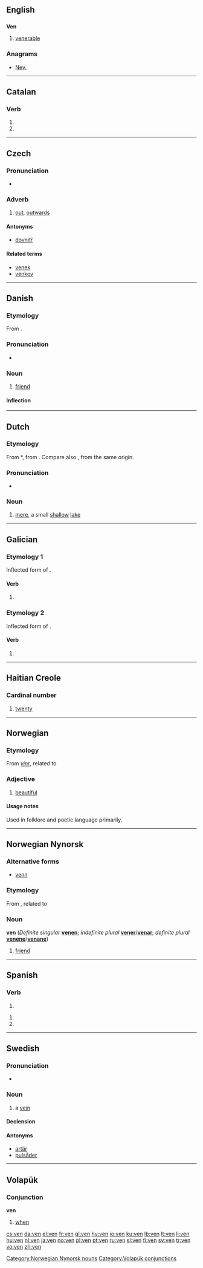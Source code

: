 {{also|vén|Appendix:ISO 639-3 language codes}}
==English==

==={{abbreviation}}===
'''Ven'''

# [[venerable]]

===Anagrams===
* [[Nev.#English|Nev.]]

----

==Catalan==

===Verb===
{{head|ca|verb form}}

# {{ca-verb form of|p=3|n=sg|t=pres|m=ind|vendre}}
# {{ca-verb form of|p=2|n=sg|m=impr|vendre}}

----

==Czech==

===Pronunciation===
* {{audio|Cs-ven.ogg|audio}}

===Adverb===
{{cs-adv}}

# [[out]], [[outwards]]

====Antonyms====
* [[dovnitř]]

====Related terms====
* [[venek]] {{m}}
* [[venkov]] {{m}}

----

==Danish==

===Etymology===

From {{etyl|non|da}} {{term|vinr|lang=non}}.

===Pronunciation===
* {{IPA|/vɛn/|[vɛn]|lang=da}}

===Noun===
{{da-noun|en|er|stem=venn}}

# [[friend]]

====Inflection====
{{da-noun-infl|en|er|stem=venn}}

----

==Dutch==
{{wikipedia|Ven (water)|ven|lang=nl}}

===Etymology===
From {{etyl|odt|nl}} *{{term||fenni|lang=odt}}, from {{proto|Germanic|fanjan|lang=nl}}. Compare also {{term|veen|lang=nl}}, from the same origin.

===Pronunciation===
* {{rhymes|ɛn|lang=nl}}

===Noun===
{{nl-noun|n|vennen|vennetje}}

# [[mere]], a small [[shallow]] [[lake]]

----

==Galician==

===Etymology 1===
Inflected form of {{term|ver||to see|lang=gl}}.

====Verb====
{{gl-verb-form}}

# {{conjugation of|[[ver#Galician|ver]]||3|p|pres|ind}}

===Etymology 2===
Inflected form of {{term|vir||to come|lang=gl}}.

====Verb====
{{gl-verb-form}}

# {{conjugation of|[[vir#Galician|vir]]||2|s|imp}}

----

==Haitian Creole==

===Cardinal number===
{{head|ht|cardinal number}}

# {{cardinal|lang=ht}} [[twenty]]

----

==Norwegian==

===Etymology===
From {{etyl|non|no}} ''[[vinr]]'', related to {{etyl|la|no}} {{term|venus||lang=la|beauty}}

===Adjective===
{{no-adj-1}}

# [[beautiful]]

====Usage notes====
Used in folklore and poetic language primarily.

----

==Norwegian Nynorsk==

===Alternative forms===
* [[venn]]

===Etymology===
From {{etyl|non|nn}} {{term|vinr||lang=non}}, related to {{etyl|la|-}} {{term|venus||lang=la|beauty}}

===Noun===
'''ven''' {{m}} (''Definite singular'' '''[[venen]]'''; ''indefinite plural'' '''[[vener]]'''/'''[[venar]]'''; ''definite  plural'' '''[[venene]]'''/'''[[venane]]''')

# [[friend]]

[[Category:Norwegian Nynorsk nouns]]

----

==Spanish==

===Verb===
{{es-verb-form|venir}}

# {{es-verb form of|mood=imp|num=s|pers=2|formal=n|sense=+|ending=ir|verb=[[venir]]}}

{{es-verb-form|ver}}
# {{es-verb form of|mood=ind|tense=pres|num=p|pers=2|formal=y|ending=er|verb=[[ver]]}}
# {{es-verb form of|mood=ind|tense=pres|num=p|pers=3|ending=er|verb=[[ver]]}}

----

==Swedish==

===Pronunciation===
* {{audio|Sv-en ven.ogg|audio}}

===Noun===
{{sv-noun|g=c}}

# a [[vein]]

====Declension====
{{sv-noun-reg-er}}

====Antonyms====
* [[artär]]
* [[pulsåder]]

----

==Volapük==

===Conjunction===
'''ven'''

# [[when]]

[[Category:Volapük conjunctions]]

[[cs:ven]]
[[da:ven]]
[[el:ven]]
[[fr:ven]]
[[gl:ven]]
[[hy:ven]]
[[io:ven]]
[[ku:ven]]
[[lb:ven]]
[[lt:ven]]
[[li:ven]]
[[hu:ven]]
[[nl:ven]]
[[ja:ven]]
[[no:ven]]
[[pl:ven]]
[[pt:ven]]
[[ru:ven]]
[[sl:ven]]
[[fi:ven]]
[[sv:ven]]
[[tr:ven]]
[[vo:ven]]
[[zh:ven]]